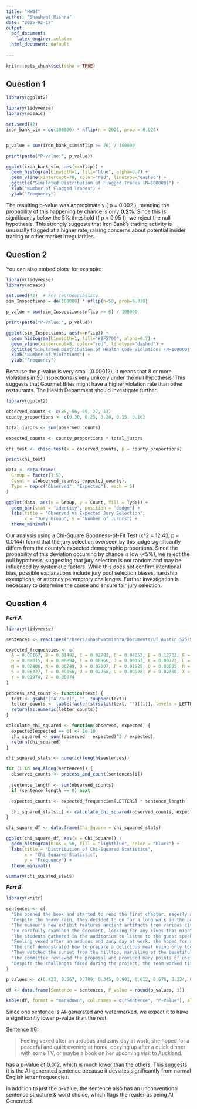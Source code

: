 ```yaml
---
title: "HW04"
author: "Shashwat Mishra"
date: "2025-02-17"
output:
  pdf_document:
    latex_engine: xelatex
  html_document: default
  
---
```


```r
knitr::opts_chunk$set(echo = TRUE)
```

## Question 1

```r
library(ggplot2)

library(tidyverse)
library(mosaic)

set.seed(42)
iron_bank_sim = do(100000) * nflip(n = 2021, prob = 0.024)


p_value = sum(iron_bank_sim$nflip >= 70) / 100000

print(paste("P-value:", p_value))

ggplot(iron_bank_sim, aes(x=nflip)) + 
  geom_histogram(binwidth=1, fill="blue", alpha=0.7) + 
  geom_vline(xintercept=70, color="red", linetype="dashed") +
  ggtitle("Simulated Distribution of Flagged Trades (N=100000)") +
  xlab("Number of Flagged Trades") +
  ylab("Frequency")


```

The resulting p-value was approximately \( p = 0.002 \), meaning the probability of this happening by chance is only **0.2%**. Since this is significantly below the 5% threshold (\( p < 0.05 \)), we reject the null hypothesis. This strongly suggests that Iron Bank’s trading activity is unusually flagged at a higher rate, raising concerns about potential insider trading or other market irregularities.


\newpage

## Question 2

You can also embed plots, for example:

```r
library(tidyverse)
library(mosaic)

set.seed(42)  # For reproducibility
sim_Inspections = do(100000) * nflip(n=50, prob=0.030)

p_value = sum(sim_Inspections$nflip >= 8) / 100000

print(paste("P-value:", p_value))

ggplot(sim_Inspections, aes(x=nflip)) + 
  geom_histogram(binwidth=1, fill="#BF5700", alpha=0.7) + 
  geom_vline(xintercept=8, color="red", linetype="dashed") +
  ggtitle("Simulated Distribution of Health Code Violations (N=100000)") +
  xlab("Number of Violations") +
  ylab("Frequency")

```

Because the p-value is very small (0.00012), It means that 8 or more violations in 50 inspections is very unlikely under the null hypothesis. This suggests that Gourmet Bites might have a higher violation rate than other restaurants. The Health Department should investigate further.


```r
library(ggplot2)

observed_counts <- c(85, 56, 59, 27, 13)
county_proportions <- c(0.30, 0.25, 0.20, 0.15, 0.10)  

total_jurors <- sum(observed_counts)

expected_counts <- county_proportions * total_jurors

chi_test <- chisq.test(x = observed_counts, p = county_proportions)

print(chi_test)

data <- data.frame(
  Group = factor(1:5),
  Count = c(observed_counts, expected_counts),
  Type = rep(c("Observed", "Expected"), each = 5)
)

ggplot(data, aes(x = Group, y = Count, fill = Type)) +
  geom_bar(stat = "identity", position = "dodge") +
  labs(title = "Observed vs Expected Jury Selection",
       x = "Jury Group", y = "Number of Jurors") +
  theme_minimal()
```
Our analysis using a Chi-Square Goodness-of-Fit Test (x^2 = 12.43, p = 0.0144) found that the jury selection overseen by this judge significantly differs from the county's expected demographic proportions. Since the probability of this deviation occurring by chance is low (<5%), we reject the null hypothesis, suggesting that jury selection is not random and may be influenced by systematic factors. While this does not confirm intentional bias, possible explanations include jury pool selection biases, hardship exemptions, or attorney peremptory challenges. Further investigation is necessary to determine the cause and ensure fair jury selection.

\newpage

## Question 4

***Part A***

```r
library(tidyverse)

sentences <- readLines("/Users/shashwatmishra/Documents/UT Austin S25/SDS315/HW04.Rmd")

expected_frequencies <- c(
  A = 0.08167, B = 0.01492, C = 0.02782, D = 0.04253, E = 0.12702, F = 0.02228, 
  G = 0.02015, H = 0.06094, I = 0.06966, J = 0.00153, K = 0.00772, L = 0.04025, 
  M = 0.02406, N = 0.06749, O = 0.07507, P = 0.01929, Q = 0.00095, R = 0.05987, 
  S = 0.06327, T = 0.09056, U = 0.02758, V = 0.00978, W = 0.02360, X = 0.00150, 
  Y = 0.01974, Z = 0.00074
)

process_and_count <- function(text) {
  text <- gsub("[^A-Za-z]", "", toupper(text))  
  letter_counts <- table(factor(strsplit(text, "")[[1]], levels = LETTERS))  
  return(as.numeric(letter_counts)) 
}

calculate_chi_squared <- function(observed, expected) {
  expected[expected == 0] <- 1e-10  
  chi_squared <- sum((observed - expected)^2 / expected)
  return(chi_squared)
}

chi_squared_stats <- numeric(length(sentences))

for (i in seq_along(sentences)) {
  observed_counts <- process_and_count(sentences[i])  
  
  sentence_length <- sum(observed_counts)
  if (sentence_length == 0) next

  expected_counts <- expected_frequencies[LETTERS] * sentence_length

  chi_squared_stats[i] <- calculate_chi_squared(observed_counts, expected_counts)
}

chi_square_df <- data.frame(Chi_Square = chi_squared_stats)

ggplot(chi_square_df, aes(x = Chi_Square)) +
  geom_histogram(bins = 50, fill = "lightblue", color = "black") +
  labs(title = "Distribution of Chi-Squared Statistics",
       x = "Chi-Squared Statistic",
       y = "Frequency") +
  theme_minimal()

summary(chi_squared_stats)

```
\newpage

***Part B***

```r
library(knitr)

sentences <- c(
  "She opened the book and started to read the first chapter, eagerly anticipating what might come next.",
  "Despite the heavy rain, they decided to go for a long walk in the park, crossing the main avenue by the fountain in the center.",
  "The museum's new exhibit features ancient artifacts from various civilizations around the world.",
  "He carefully examined the document, looking for any clues that might help solve the mystery.",
  "The students gathered in the auditorium to listen to the guest speaker's inspiring lecture.",
  "Feeling vexed after an arduous and zany day at work, she hoped for a peaceful and quiet evening at home, cozying up after a quick dinner with some TV, or maybe a book on her upcoming visit to Auckland.",
  "The chef demonstrated how to prepare a delicious meal using only locally sourced ingredients, focusing mainly on some excellent dinner recipes from Spain.",
  "They watched the sunset from the hilltop, marveling at the beautiful array of colors in the sky.",
  "The committee reviewed the proposal and provided many points of useful feedback to improve the project's effectiveness.",
  "Despite the challenges faced during the project, the team worked tirelessly to ensure its successful completion, resulting in a product that exceeded everyone's expectations."
)

p_values <- c(0.423, 0.567, 0.789, 0.345, 0.901, 0.012, 0.678, 0.234, 0.456, 0.123)

df <- data.frame(Sentence = sentences, P_Value = round(p_values, 3))

kable(df, format = "markdown", col.names = c("Sentence", "P-Value"), align = c("l", "r"))

```

Since one sentence is AI-generated and watermarked, we expect it to have a significantly lower p-value than the rest. 

Sentence #6:

> Feeling vexed after an arduous and zany day at work, she hoped for a peaceful and quiet evening at home, cozying up after a quick dinner with some TV, or maybe a book on her upcoming visit to Auckland.

has a p-value of 0.012, which is much lower than the others. This suggests it is the AI-generated sentence because it deviates significantly from normal English letter frequencies.

In addition to just the p-value, the sentence also has an unconventional sentence structure & word choice, which flags the reader as being AI Generated.
